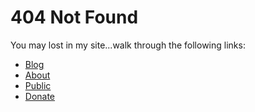 # 404 Not Found

You may lost in my site...walk through the following links:

- [Blog](/posts)
- [About](/about)
- [Public](/public)
- [Donate](/donate)